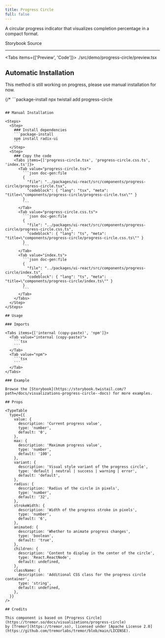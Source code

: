 ```yaml
---
title: Progress Circle
full: false
---
```


A circular progress indicator that visualizes completion percentage in a compact format.

<Badges>
  <BadgeLink href="https://storybook.twistail.com/?path=/docs/visualizations-progress-circle--docs" external>
    Storybook
  </BadgeLink>
  <BadgeLink href="https://github.com/riipandi/twistail/tree/main/packages/ui-react/src/components/progress-circle" external>
    Source
  </BadgeLink>
</Badges>

---


<Tabs items={['Preview', 'Code']}>
  <Tab value="Preview" className="rounded-b-xl flex min-h-44 flex-wrap items-center justify-center gap-4 py-20 not-prose">
    <Demo />
  </Tab>
  <Tab value="Code">
    <include cwd lang="tsx">./src/demo/progress-circle/preview.tsx</include>
  </Tab>
</Tabs>

## Automatic Installation

<Callout type='warn'>
  This method is still working on progress, please use manual installation for now.
</Callout>

{/* ```package-install
npx twistail add progress-circle
``` */}

## Manual Installation

<Steps>
  <Step>
    ### Install dependencies
    ```package-install
    npm install radix-ui
    ```
  </Step>
  <Step>
    ### Copy the code
    <Tabs items={['progress-circle.tsx', 'progress-circle.css.ts', 'index.ts']}>
      <Tab value="progress-circle.tsx">
        ```json doc-gen:file
        {
          "file": "../packages/ui-react/src/components/progress-circle/progress-circle.tsx",
          "codeblock": { "lang": "tsx", "meta": "title=\"components/progress-circle/progress-circle.tsx\"" }
        }
        ```
      </Tab>
      <Tab value="progress-circle.css.ts">
        ```json doc-gen:file
        {
          "file": "../packages/ui-react/src/components/progress-circle/progress-circle.css.ts",
          "codeblock": { "lang": "ts", "meta": "title=\"components/progress-circle/progress-circle.css.ts\"" }
        }
        ```
      </Tab>
      <Tab value="index.ts">
        ```json doc-gen:file
        {
          "file": "../packages/ui-react/src/components/progress-circle/index.ts",
          "codeblock": { "lang": "ts", "meta": "title=\"components/progress-circle/index.ts\"" }
        }
        ```
      </Tab>
    </Tabs>
  </Step>
</Steps>

## Usage

### Imports

<Tabs items={['internal (copy-paste)', 'npm']}>
  <Tab value="internal (copy-paste)">
    ```tsx
    ```
  </Tab>
  <Tab value="npm">
    ```tsx
    ```
  </Tab>
</Tabs>

### Example

Browse the [Storybook](https://storybook.twistail.com/?path=/docs/visualizations-progress-circle--docs) for more examples.

## Props

<TypeTable
  type={{
    value: {
      description: 'Current progress value',
      type: 'number',
      default: '0',
    },
    max: {
      description: 'Maximum progress value',
      type: 'number',
      default: '100',
    },
    variant: {
      description: 'Visual style variant of the progress circle',
      type: 'default | neutral | success | warning | error',
      default: 'default',
    },
    radius: {
      description: 'Radius of the circle in pixels',
      type: 'number',
      default: '32',
    },
    strokeWidth: {
      description: 'Width of the progress stroke in pixels',
      type: 'number',
      default: '6',
    },
    animated: {
      description: 'Whether to animate progress changes',
      type: 'boolean',
      default: 'true',
    },
    children: {
      description: 'Content to display in the center of the circle',
      type: 'React.ReactNode',
      default: undefined,
    },
    className: {
      description: 'Additional CSS class for the progress circle container',
      type: 'string',
      default: undefined,
    },
  }}
/>

## Credits

This component is based on [Progress Circle](https://tremor.so/docs/visualizations/progress-circle)
by [Tremor](https://tremor.so), licensed under [Apache License 2.0](https://github.com/tremorlabs/tremor/blob/main/LICENSE).
